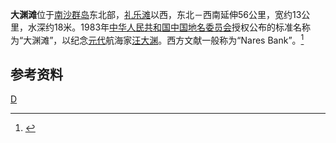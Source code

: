 {{Infobox Disputed Islands
| plural = yes
| name             =大渊滩
| image name       = 
| image caption    = 
| image size       = 
| locator map      = {{Location map+|Spratly_Islands|float=center|width=300|caption=大渊滩的位置 
|places=
{{location map~ |Spratly_Islands|marksize=6 |lat=11.584979|long=116.25|label='''大渊滩''' |position=bottom}}
}}
| map_custom       = yes
| native name      = 
| native name link = 
| other_names         = 
| location         = [[南中国海|南中国海]]
| coordinates      = {{Coord|11|35||N|116|15||E|display=inline,title}}
| archipelago      = [[南沙群岛|南沙群岛]]
| total islands    = 
| major islands    = 
| area             =
| length           =
| width            =13公里
| coastline        =
| highest mount    = 
| elevation        = 
| country 1 claim                 = {{ROC}}
| country 1 claim divisions title = 區
| country 1 claim divisions       = [[高雄市|高雄市]][[旗津區|旗津區]]
| country claim                 = {{PRC}}
| country claim divisions title = [[地級市|地級市]]
| country claim divisions       = [[海南省|海南省]][[三沙市|三沙市]]
| country 2 claim                       = {{PHL}}
| country 2 claim divisions title   = 市
| country 2 claim divisions         =  [[民马罗巴区|民马罗巴区]][[巴拉望省|巴拉望省]][[卡拉延市|卡拉延市]]
| country 3 claim                 = {{VNM}}
| country 3 claim divisions title = 县
| country 3 claim divisions       = [[慶和省|慶和省]][[长沙岛县|长沙岛县]]
| population       = 
| population as of =
| density          = 
| ethnic groups    = 
| additional info  =
}}
'''大渊滩'''位于[[南沙群岛|南沙群岛]]东北部，[[礼乐滩|礼乐滩]]以西，东北－西南延伸56公里，宽约13公里，水深约18米。1983年[[中华人民共和国|中华人民共和国]][[中国地名委员会|中国地名委员会]]授权公布的标准名称为“大渊滩”，以纪念[[元代|元代]]航海家[[汪大渊|汪大渊]]。西方文献一般称为“Nares Bank”。<ref>{{cite book zh |author=广东省地名委员会 |title=《南海诸岛地名资料汇编》 |format=M |edition=1 |location=广州 |publisher=广东省地图出版社 |date=1987 |pages=201 |id= ISBN 80522-023-9}}</ref>

==参考资料==
{{reflist}}

{{有争议的地区小作品}}
{{South China Sea Islands}}

[[Category:南沙群岛|D]]